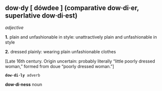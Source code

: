 
== '''dow·dy''' [ dówdee ] (comparative dow·di·er, superlative dow·di·est) ==
 


''adjective''  
 
'''1.''' plain and unfashionable in style: unattractively plain and unfashionable in style

 
'''2.''' dressed plainly: wearing plain unfashionable clothes

 
[Late 16th century. Origin uncertain: probably literally “little poorly dressed woman,” formed from doue  “poorly dressed woman.”] 

 
 '''dow·di·ly''' adverb 
'''dow·di·ness''' noun